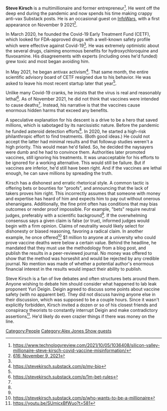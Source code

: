 '''Steve Kirsch''' is a multimillionaire and former entrepreneur<ref name=":0">https://www.technologyreview.com/2021/10/05/1036408/silicon-valley-millionaire-steve-kirsch-covid-vaccine-misinformation/</ref>. He went off the deep end during the pandemic and now spends his time making crappy anti-vax Substack posts. He is an occasional guest on [[InfoWars]], with a first appearance on November 9 2021<ref name=":1">[[616: November 9, 2021]]</ref>.

In March 2020, he founded the Covid-19 Early Treatment Fund (CETF), which looked for FDA-approved drugs with a well-known safety profile which were effective against Covid-19<ref name=":0" />. He was extremely optimistic about the several drugs, claiming enormous benefits for hydroxychloroquine and fluvoxamine. His disagreements with experts (including ones he'd funded) grew toxic and most began avoiding him.

In May 2021, he began antivax activism<ref>https://stevekirsch.substack.com/p/my-bio</ref>. That same month, the entire scientific advisory board of CETF resigned due to his behavior. He was asked to leave his most recent startup later that year<ref name=":0" />.

Unlike many Covid-19 cranks, he insists that the virus is real and reasonably lethal<ref name=":2">https://stevekirsch.substack.com/p/1m-bet-rules</ref>. As of November 2021, he did not think that vaccines were intended to cause deaths<ref name=":1" />. Instead, his narrative is that the vaccines cause enormous hidden harms that exceed any benefits.

A speculative explanation for his descent is a drive to be a hero that saved millions, which is sabotaged by its narcissistic nature. Before the pandemic he funded asteroid detection efforts<ref name=":0" />. In 2020, he started a high-risk philanthropic effort to find treatments. (Both good ideas.) He could not accept the latter had minimal results and that followup studies weren't a high priority. This would mean he'd failed. So, he decided the naysayers were dumb and he had to convince them. Authorities later promoted vaccines, still ignoring his treatments. It was unacceptable for his efforts to be ignored for a working alternative. This would still be failure. But if vaccines are inferior, he'd still have been right. And if the vaccines are lethal enough, he can save millions by spreading the truth.

Kirsch has a dishonest and erratic rhetorical style. A common tactic is offering bets or bounties for "proofs", and announcing that the lack of takers proves him right. This incorrectly assumes that someone with money and expertise has heard of him and expects him to pay out without onerous shenanigans. Additionally, the fine print often has conditions that may bias outcomes or render proof impossible. For example, "bets" require neutral judges, preferably with a scientific background<ref name=":2" />. If the overwhelming consensus says a given claim is false (or true), informed judges would begin with a firm opinion. Claims of neutrality would likely select for dishonesty or biased reasoning, favoring a radical claim. In another example, he once offered<ref>https://stevekirsch.substack.com/p/who-wants-to-be-a-millionaire

</ref> $1 million to anyone at a university who could prove vaccine deaths were below a certain value. Behind the headline, he mandated that they must use the methodology from a blog post, and publish the results in a peer-reviewed journal. No money was offered to show that the method was horseshit and would be rejected by any credible journal. No mention was made of whether a potential author's enormous financial interest in the results would impact their ability to publish.

Steve Kirsch is a fan of live debates and often structures bets around them. Anyone wishing to debate him should consider what happened to lab leak proponent Yuri Deigin. Deigin agreed to discuss some points about vaccine safety (with no apparent bet). They did not discuss having anyone else in their discussion, which was supposed to be a couple hours. Since it wasn't explicitly forbidden, Kirsch invited a dozen or so of his closest friends and conspiracy theorists to constantly interrupt Deigin and make contradictory assertions<ref>https://youtu.be/SUmicxBfWuo?t=581</ref>. He'd likely do even crazier things if there was money on the line.

[[Category:People]]
[[Category:Alex Jones Show guests]]

